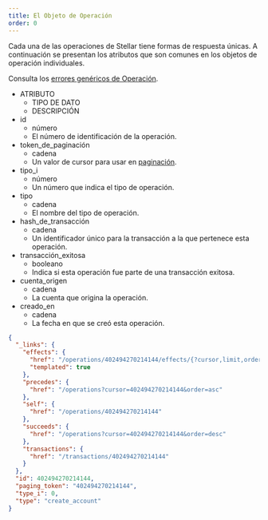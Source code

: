 ```yaml
---
title: El Objeto de Operación
order: 0
---
```



Cada una de las operaciones de Stellar tiene formas de respuesta únicas. A continuación se presentan los atributos que son comunes en los objetos de operación individuales.

Consulta los [errores genéricos de Operación](../../../errors/result-codes/operations.mdx).

<AttributeTable>

- ATRIBUTO
  - TIPO DE DATO
  - DESCRIPCIÓN
- id
  - número
  - El número de identificación de la operación.
- token_de_paginación
  - cadena
  - Un valor de cursor para usar en [paginación](../../../structure/pagination/README.mdx).
- tipo_i
  - número
  - Un número que indica el tipo de operación.
- tipo
  - cadena
  - El nombre del tipo de operación.
- hash_de_transacción
  - cadena
  - Un identificador único para la transacción a la que pertenece esta operación.
- transacción_exitosa
  - booleano
  - Indica si esta operación fue parte de una transacción exitosa.
- cuenta_origen
  - cadena
  - La cuenta que origina la operación.
- creado_en
  - cadena
  - La fecha en que se creó esta operación.

</AttributeTable>

<ExampleResponse>

```json
{
  "_links": {
    "effects": {
      "href": "/operations/402494270214144/effects/{?cursor,limit,order}",
      "templated": true
    },
    "precedes": {
      "href": "/operations?cursor=402494270214144&order=asc"
    },
    "self": {
      "href": "/operations/402494270214144"
    },
    "succeeds": {
      "href": "/operations?cursor=402494270214144&order=desc"
    },
    "transactions": {
      "href": "/transactions/402494270214144"
    }
  },
  "id": 402494270214144,
  "paging_token": "402494270214144",
  "type_i": 0,
  "type": "create_account"
}
```

</ExampleResponse>
